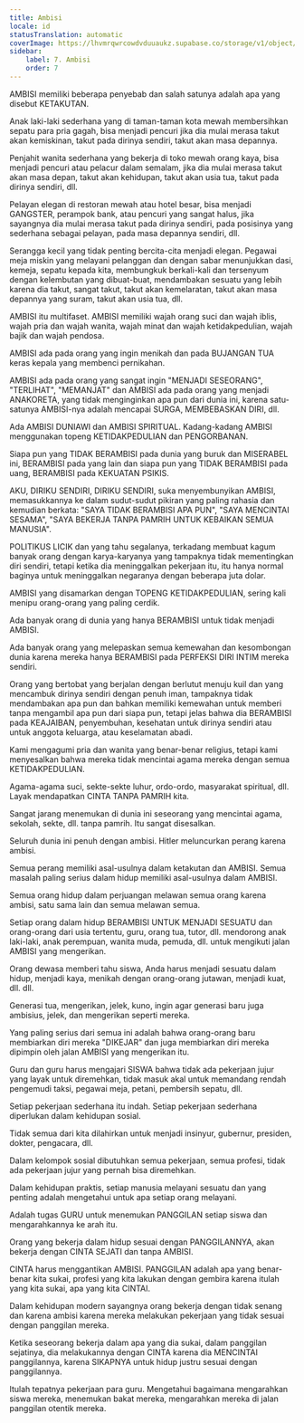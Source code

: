 ```yaml
---
title: Ambisi
locale: id
statusTranslation: automatic
coverImage: https://lhvmrqwrcowdvduuaukz.supabase.co/storage/v1/object/public/strapi-uploads/small_cover-educacion-fundamental.webp-2d51a7828a2b1309555be27f7e2a61a0.webp
sidebar:
    label: 7. Ambisi
    order: 7
---
```

AMBISI memiliki beberapa penyebab dan salah satunya adalah apa yang disebut KETAKUTAN.

Anak laki-laki sederhana yang di taman-taman kota mewah membersihkan sepatu para pria gagah, bisa menjadi pencuri jika dia mulai merasa takut akan kemiskinan, takut pada dirinya sendiri, takut akan masa depannya.

Penjahit wanita sederhana yang bekerja di toko mewah orang kaya, bisa menjadi pencuri atau pelacur dalam semalam, jika dia mulai merasa takut akan masa depan, takut akan kehidupan, takut akan usia tua, takut pada dirinya sendiri, dll.

Pelayan elegan di restoran mewah atau hotel besar, bisa menjadi GANGSTER, perampok bank, atau pencuri yang sangat halus, jika sayangnya dia mulai merasa takut pada dirinya sendiri, pada posisinya yang sederhana sebagai pelayan, pada masa depannya sendiri, dll.

Serangga kecil yang tidak penting bercita-cita menjadi elegan. Pegawai meja miskin yang melayani pelanggan dan dengan sabar menunjukkan dasi, kemeja, sepatu kepada kita, membungkuk berkali-kali dan tersenyum dengan kelembutan yang dibuat-buat, mendambakan sesuatu yang lebih karena dia takut, sangat takut, takut akan kemelaratan, takut akan masa depannya yang suram, takut akan usia tua, dll.

AMBISI itu multifaset. AMBISI memiliki wajah orang suci dan wajah iblis, wajah pria dan wajah wanita, wajah minat dan wajah ketidakpedulian, wajah bajik dan wajah pendosa.

AMBISI ada pada orang yang ingin menikah dan pada BUJANGAN TUA keras kepala yang membenci pernikahan.

AMBISI ada pada orang yang sangat ingin "MENJADI SESEORANG", "TERLIHAT", "MEMANJAT" dan AMBISI ada pada orang yang menjadi ANAKORETA, yang tidak menginginkan apa pun dari dunia ini, karena satu-satunya AMBISI-nya adalah mencapai SURGA, MEMBEBASKAN DIRI, dll.

Ada AMBISI DUNIAWI dan AMBISI SPIRITUAL. Kadang-kadang AMBISI menggunakan topeng KETIDAKPEDULIAN dan PENGORBANAN.

Siapa pun yang TIDAK BERAMBISI pada dunia yang buruk dan MISERABEL ini, BERAMBISI pada yang lain dan siapa pun yang TIDAK BERAMBISI pada uang, BERAMBISI pada KEKUATAN PSIKIS.

AKU, DIRIKU SENDIRI, DIRIKU SENDIRI, suka menyembunyikan AMBISI, memasukkannya ke dalam sudut-sudut pikiran yang paling rahasia dan kemudian berkata: "SAYA TIDAK BERAMBISI APA PUN", "SAYA MENCINTAI SESAMA", "SAYA BEKERJA TANPA PAMRIH UNTUK KEBAIKAN SEMUA MANUSIA".

POLITIKUS LICIK dan yang tahu segalanya, terkadang membuat kagum banyak orang dengan karya-karyanya yang tampaknya tidak mementingkan diri sendiri, tetapi ketika dia meninggalkan pekerjaan itu, itu hanya normal baginya untuk meninggalkan negaranya dengan beberapa juta dolar.

AMBISI yang disamarkan dengan TOPENG KETIDAKPEDULIAN, sering kali menipu orang-orang yang paling cerdik.

Ada banyak orang di dunia yang hanya BERAMBISI untuk tidak menjadi AMBISI.

Ada banyak orang yang melepaskan semua kemewahan dan kesombongan dunia karena mereka hanya BERAMBISI pada PERFEKSI DIRI INTIM mereka sendiri.

Orang yang bertobat yang berjalan dengan berlutut menuju kuil dan yang mencambuk dirinya sendiri dengan penuh iman, tampaknya tidak mendambakan apa pun dan bahkan memiliki kemewahan untuk memberi tanpa mengambil apa pun dari siapa pun, tetapi jelas bahwa dia BERAMBISI pada KEAJAIBAN, penyembuhan, kesehatan untuk dirinya sendiri atau untuk anggota keluarga, atau keselamatan abadi.

Kami mengagumi pria dan wanita yang benar-benar religius, tetapi kami menyesalkan bahwa mereka tidak mencintai agama mereka dengan semua KETIDAKPEDULIAN.

Agama-agama suci, sekte-sekte luhur, ordo-ordo, masyarakat spiritual, dll. Layak mendapatkan CINTA TANPA PAMRIH kita.

Sangat jarang menemukan di dunia ini seseorang yang mencintai agama, sekolah, sekte, dll. tanpa pamrih. Itu sangat disesalkan.

Seluruh dunia ini penuh dengan ambisi. Hitler meluncurkan perang karena ambisi.

Semua perang memiliki asal-usulnya dalam ketakutan dan AMBISI. Semua masalah paling serius dalam hidup memiliki asal-usulnya dalam AMBISI.

Semua orang hidup dalam perjuangan melawan semua orang karena ambisi, satu sama lain dan semua melawan semua.

Setiap orang dalam hidup BERAMBISI UNTUK MENJADI SESUATU dan orang-orang dari usia tertentu, guru, orang tua, tutor, dll. mendorong anak laki-laki, anak perempuan, wanita muda, pemuda, dll. untuk mengikuti jalan AMBISI yang mengerikan.

Orang dewasa memberi tahu siswa, Anda harus menjadi sesuatu dalam hidup, menjadi kaya, menikah dengan orang-orang jutawan, menjadi kuat, dll. dll.

Generasi tua, mengerikan, jelek, kuno, ingin agar generasi baru juga ambisius, jelek, dan mengerikan seperti mereka.

Yang paling serius dari semua ini adalah bahwa orang-orang baru membiarkan diri mereka "DIKEJAR" dan juga membiarkan diri mereka dipimpin oleh jalan AMBISI yang mengerikan itu.

Guru dan guru harus mengajari SISWA bahwa tidak ada pekerjaan jujur yang layak untuk diremehkan, tidak masuk akal untuk memandang rendah pengemudi taksi, pegawai meja, petani, pembersih sepatu, dll.

Setiap pekerjaan sederhana itu indah. Setiap pekerjaan sederhana diperlukan dalam kehidupan sosial.

Tidak semua dari kita dilahirkan untuk menjadi insinyur, gubernur, presiden, dokter, pengacara, dll.

Dalam kelompok sosial dibutuhkan semua pekerjaan, semua profesi, tidak ada pekerjaan jujur yang pernah bisa diremehkan.

Dalam kehidupan praktis, setiap manusia melayani sesuatu dan yang penting adalah mengetahui untuk apa setiap orang melayani.

Adalah tugas GURU untuk menemukan PANGGILAN setiap siswa dan mengarahkannya ke arah itu.

Orang yang bekerja dalam hidup sesuai dengan PANGGILANNYA, akan bekerja dengan CINTA SEJATI dan tanpa AMBISI.

CINTA harus menggantikan AMBISI. PANGGILAN adalah apa yang benar-benar kita sukai, profesi yang kita lakukan dengan gembira karena itulah yang kita sukai, apa yang kita CINTAI.

Dalam kehidupan modern sayangnya orang bekerja dengan tidak senang dan karena ambisi karena mereka melakukan pekerjaan yang tidak sesuai dengan panggilan mereka.

Ketika seseorang bekerja dalam apa yang dia sukai, dalam panggilan sejatinya, dia melakukannya dengan CINTA karena dia MENCINTAI panggilannya, karena SIKAPNYA untuk hidup justru sesuai dengan panggilannya.

Itulah tepatnya pekerjaan para guru. Mengetahui bagaimana mengarahkan siswa mereka, menemukan bakat mereka, mengarahkan mereka di jalan panggilan otentik mereka.


